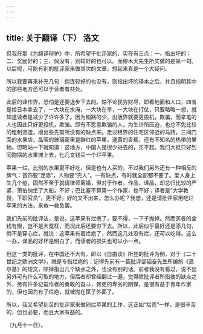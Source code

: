 ```yaml
---
---
---
```

title: 关于翻译（下） 洛文
---



但我在那《为翻译辩护》中，所希望于批评家的，实在有三点：一、指出坏的；二、奖励好的；三、倘没有，则较好的也可以。而穆木天先生所实做的是第一句。以后呢，可能有别的批评家来做其次的文章，想起来真是一个大疑问。

所以我要再来补充几句：倘连较好的也没有，则指出坏的译本之后，并且指明其中的那些地方还可以于读者有益处。

此后的译作界，恐怕是还要退步下去的。姑不论民穷财尽，即看地面和人口，四省是给日本拿去了，一大块在水淹，一大块在旱，一大块在打仗，只要略略一想，就知道读者是减少了许许多了。因为销路的少，出版界就要更投机，欺骗，而拿笔的人也因此只好更投机，欺骗。即有不愿意欺骗的人，为生计所压迫，也总不免比较的粗制滥造，增出些先前所没有的缺点来。走过租界的住宅区邻近的马路，三间门面的水果店，晶莹的玻璃窗里是鲜红的苹果，通黄的香蕉，还有不知名的热带的果物。但略站一下就知道：这地方，中国人是很少进去的，买不起。我们大抵只好到同胞摆的水果摊上去，化几文钱买一个烂苹果。

苹果一烂，比别的水果更不好吃，但是也有人买的，不过我们另外还有一种相反的脾气：首饰要“足赤”，人物要“完人”。一有缺点，有时就全部都不要了。爱人身上生几个疮，固然不至于就请律师离婚，但对于作者，作品，译品，却总归比较的严紧，萧伯纳坐了大船，不好；巴比塞不算第一个作家，也不好；译者是“大学教授，下职官员”，更不好。好的又不出来，怎么办呢？我想，还是请批评家用吃烂苹果的方法，来救一救急罢。

我们先前的批评法，是说，这苹果有烂疤了，要不得，一下子抛掉。然而买者的金钱有限，岂不是大冤枉，而况此后还要穷下去。所以，此后似乎最好还是添几句，倘不是穿心烂，就说：这苹果有着烂疤了，然而这几处没有烂，还可以吃得。这么一办，译品的好坏是明白了，而读者的损失也可以小一点。

但这一类的批评，在中国还不大有，即以《自由谈》所登的批评为例，对于《二十世纪之欧洲文学》，就是专指烂疤的；记得先前有一篇批评邹韬奋先生所编的《高尔基》的短文，除掉指出几个缺点之外，也没有别的话。前者我没有看过，说不出另外可有什么可取的地方，但后者却曾经翻过一遍，觉得除批评者所指摘的缺点之外，另有许多记载作者的勇敢的奋斗，胥吏的卑劣的阴谋，是很有益于青年作家的，但也因为有了烂疤，就被抛在筐子外面了。

所以，我又希望刻苦的批评家来做剜烂苹果的工作，这正如“拾荒”一样，是很辛苦的，但也必要，而且大家有益的。

（九月十一日）。